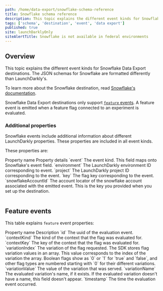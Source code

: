 ```yaml
---
path: /home/data-export/snowflake-schema-reference
title: Snowflake schema reference
description: This topic explains the different event kinds for Snowflake Data Export destinations.
tags: ['schema', 'destination', 'event', 'data export']
published: true
site: launchDarklyOnly
siteAlertTitle: Snowflake is not available in federal environments
---
```


## Overview

This topic explains the different event kinds for Snowflake Data Export destinations. The JSON schemas for Snowflake are formatted differently than LaunchDarkly's.

To learn more about the Snowflake destination, read [Snowflake's documentation](https://docs.snowflake.com/).

Snowflake Data Export destinations only support [`feature` events](#feature-events). A feature event is emitted when a feature flag connected to an experiment is evaluated.

### Additional properties

Snowflake events include additional information about different LaunchDarkly properties. These properties are included in all event kinds.

These properties are:

<Table>
  <TableHeader>
    <TableHeadCell>Property name</TableHeadCell>
    <TableHeadCell>Property details</TableHeadCell>
  </TableHeader>
  <TableBody>
    <TableRow>
      <TableCell>`event`</TableCell>
      <TableCell>The event kind. This field maps onto Snowflake's event field.</TableCell>
    </TableRow>
    <TableRow>
      <TableCell>`environment`</TableCell>
      <TableCell>The LaunchDarkly environment ID corresponding to event.</TableCell>
    </TableRow>
    <TableRow>
      <TableCell>`project`</TableCell>
      <TableCell>The LaunchDarkly project ID corresponding to the event.</TableCell>
    </TableRow>
    <TableRow>
      <TableCell>`key`</TableCell>
      <TableCell>The flag key corresponding to the event.</TableCell>
    </TableRow>
    <TableRow>
      <TableCell>`snowflakeAccountId`</TableCell>
      <TableCell>The account locator of the snowflake account associated with the emitted event.
      This is the key you provided when you set up the destination.</TableCell>
   </TableRow>
   </TableBody>
</Table>

## Feature events

This table explains `feature` event properties:

<Table>
  <TableHeader>
    <TableHeadCell>Property name</TableHeadCell>
    <TableHeadCell>Description</TableHeadCell>
  </TableHeader>
  <TableBody>
    <TableRow>
      <TableCell>`id`</TableCell>
      <TableCell>The uuid of the evaluation event.</TableCell>
    </TableRow>
    <TableRow>
      <TableCell>`contextKind`</TableCell>
      <TableCell>The kind of the context that the flag was evaluated for.</TableCell>
    </TableRow>
    <TableRow>
      <TableCell>`contextKey`</TableCell>
      <TableCell>The key of the context that the flag was evaluated for.</TableCell>
    </TableRow>
    <TableRow>
      <TableCell>`variationIndex`</TableCell>
      <TableCell>The variation of the flag requested. The SDK stores flag variation values in an array. This value corresponds to the index of the variation the array. Boolean flags show as `0` or `1` for `true` and `false`, and other flag types are numbered starting with `0` for their different variations.</TableCell>
    </TableRow>
    <TableRow>
      <TableCell>`variationValue`</TableCell>
      <TableCell>The value of the variation that was served.</TableCell>
    </TableRow>
        <TableRow>
      <TableCell>`variationName`</TableCell>
      <TableCell>The evaluated variation's name, if it exists. If the evaluated variation doesn't have a name, this field doesn't appear.</TableCell>
    </TableRow>
    <TableRow>
      <TableCell>`timestamp`</TableCell>
      <TableCell>The time the evaluation event occurred.</TableCell>
    </TableRow>
   </TableBody>
</Table>
